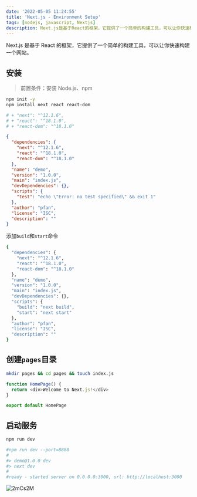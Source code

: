 ```yaml
---
date: '2022-05-05 11:24:55'
title: 'Next.js - Environment Setup'
tags: [nodejs, javascript, Nextjs]
description: Next.js是基于React的框架，它提供了一个简单的构建工具，可以让你快速构建一个网站。
---
```


Next.js 是基于 React 的框架，它提供了一个简单的构建工具，可以让你快速构建一个网站。

## 安装

> 前置条件：安装 Node.js、npm

```bash
npm init -y
npm install next react react-dom

# + "next": "^12.1.6",
# + "react": "^18.1.0",
# + "react-dom": "^18.1.0"
```

```json
{
  "dependencies": {
    "next": "^12.1.6",
    "react": "^18.1.0",
    "react-dom": "^18.1.0"
  },
  "name": "demo",
  "version": "1.0.0",
  "main": "index.js",
  "devDependencies": {},
  "scripts": {
    "test": "echo \"Error: no test specified\" && exit 1"
  },
  "author": "pfan",
  "license": "ISC",
  "description": ""
}
```

添加`build`和`start`命令

```bash
{
  "dependencies": {
    "next": "^12.1.6",
    "react": "^18.1.0",
    "react-dom": "^18.1.0"
  },
  "name": "demo",
  "version": "1.0.0",
  "main": "index.js",
  "devDependencies": {},
  "scripts": {
    "build": "next build",
    "start": "next start"
  },
  "author": "pfan",
  "license": "ISC",
  "description": ""
}
```

## 创建`pages`目录

```bash
mkdir pages && cd pages && touch index.js
```

```js
function HomePage() {
  return <div>Welcome to Next.js!</div>
}

export default HomePage
```

## 启动服务

```bash
npm run dev

#npm run dev --port=8888
#
#> demo@1.0.0 dev
#> next dev
#
#ready - started server on 0.0.0.0:3000, url: http://localhost:3000
```
![2mCs2M](https://cdn.jsdelivr.net/gh/manonicu/pics@master/uPic/2mCs2M.png)

